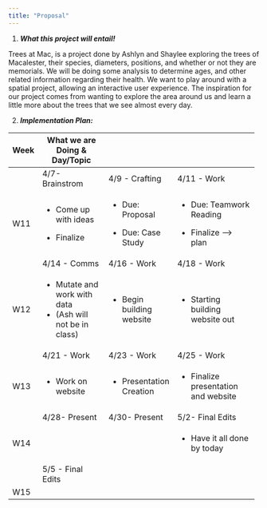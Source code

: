 ```yaml
---
title: "Proposal"
---
```


1.  ***What this project will entail!***

Trees at Mac, is a project done by Ashlyn and Shaylee exploring the trees of Macalester, their species, diameters, positions, and whether or not they are memorials.
We will be doing some analysis to determine ages, and other related information regarding their health.
We want to play around with a spatial project, allowing an interactive user experience.
The inspiration for our project comes from wanting to explore the area around us and learn a little more about the trees that we see almost every day.

2.  ***Implementation Plan:***

+--------------+--------------------------------+----------------------------+---------------------------------------+
| Week         | What we are Doing & Day/Topic  |                            |                                       |
+==============+================================+============================+=======================================+
|              | 4/7- Brainstrom                | 4/9 - Crafting             | 4/11 - Work                           |
+--------------+--------------------------------+----------------------------+---------------------------------------+
| W11          | -   Come up with ideas         | -   Due: Proposal          | -   Due: Teamwork Reading             |
|              |                                |                            |                                       |
|              | -   Finalize                   | -   Due: Case Study        | -   Finalize –\> plan                 |
+--------------+--------------------------------+----------------------------+---------------------------------------+
|              | 4/14 - Comms                   | 4/16 - Work                | 4/18 - Work                           |
+--------------+--------------------------------+----------------------------+---------------------------------------+
| W12          | -   Mutate and work with data  | -   Begin building website | -   Starting building website out     |
|              | -   (Ash will not be in class) |                            |                                       |
+--------------+--------------------------------+----------------------------+---------------------------------------+
|              | 4/21 - Work                    | 4/23 - Work                | 4/25 - Work                           |
+--------------+--------------------------------+----------------------------+---------------------------------------+
| W13          | -   Work on website            | -   Presentation Creation  | -   Finalize presentation and website |
+--------------+--------------------------------+----------------------------+---------------------------------------+
|              | 4/28- Present                  | 4/30- Present              | 5/2- Final Edits                      |
+--------------+--------------------------------+----------------------------+---------------------------------------+
| W14          |                                |                            | -   Have it all done by today         |
+--------------+--------------------------------+----------------------------+---------------------------------------+
|              | 5/5 - Final Edits              |                            |                                       |
+--------------+--------------------------------+----------------------------+---------------------------------------+
| W15          |                                |                            |                                       |
+--------------+--------------------------------+----------------------------+---------------------------------------+
